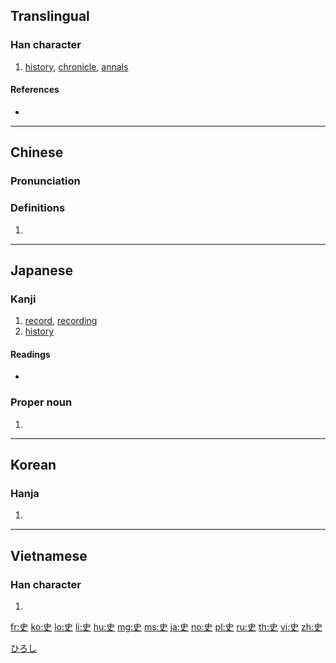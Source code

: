 {{also|吏|更}}
==Translingual==
{{Han etym}}
===Han character===
{{Han char|rn=30|rad=口|as=02|sn=5|four=50006|canj=LK}}

# [[history]], [[chronicle]], [[annals]]

====References====
* {{Han ref|kx=0173.030|dkj=03249|dj=0384.040|hdz=10571.020|uh=53F2|ud=21490|bh=A576|bd=42358}}

----

==Chinese==
{{zh-forms}}

===Pronunciation===
{{zh-pron
|m=shǐ
|c=si2
|h=pfs=
|md=
|mn=
|w=
|mc=y
|oc=y
|cat=
}}

===Definitions===
{{zh-hanzi}}

# {{rfdef|lang=zh}}

----

==Japanese==

===Kanji===
{{ja-kanji|grade=4|rs=口02}}

# [[record]], [[recording]]
# [[history]]

====Readings====
* {{ja-readings|on=[[し]] (shi), [[じ]] (ji)|kun=[[ふびと]] (fubito), [[ふみ]] (fumi), [[さかん]] (sakan)}}

===Proper noun===
{{ja-pos|proper|ひろし}}

# {{given name|male|lang=ja}}

[[Category:Japanese male given names|ひろし]]

----

==Korean==

===Hanja===
{{ko-hanja|hangeul=사|rv=sa|mr=sa|y=sa}}

# {{defn|lang=ko|sort=口02}}

----

==Vietnamese==

===Han character===
{{vi-hantu|[[sử]], [[minh]]|rs=口02}}

# {{defn|lang=vi|sort=口02}}

[[fr:史]]
[[ko:史]]
[[lo:史]]
[[li:史]]
[[hu:史]]
[[mg:史]]
[[ms:史]]
[[ja:史]]
[[no:史]]
[[pl:史]]
[[ru:史]]
[[th:史]]
[[vi:史]]
[[zh:史]]